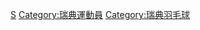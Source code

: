 {{Commonscat|Badminton players from Sweden}}
[[Category:各國羽毛球運動員|S]]
[[Category:瑞典運動員|Category:瑞典運動員]]
[[Category:瑞典羽毛球|Category:瑞典羽毛球]]